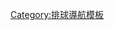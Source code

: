 {{Navbox
| name  = 亞洲排球錦標賽
| title = [[亚洲排球锦标赛]]
|listclass = hlist
| state = {{{state|}}}
| group1= [[亚洲男子排球锦标赛|男子]]
|list1=
* [[1975年亞洲男子排球錦標賽|墨爾本 1975]]
* [[1979年亞洲男子排球錦標賽|麥納麥 1979]]
* [[1983年亞洲男子排球錦標賽|東京 1983]]
* [[1987年亞洲男子排球錦標賽|科威特市 1987]]
* [[1989年亞洲男子排球錦標賽|漢城 1989]]
* [[1991年亞洲男子排球錦標賽|伯斯 1991]]
* [[1993年亞洲男子排球錦標賽|呵叻 1993]]
* [[1995年亞洲男子排球錦標賽|漢城 1995]]
* [[1997年亞洲男子排球錦標賽|杜哈 1997]]
* [[1999年亞洲男子排球錦標賽|德黑蘭1999]]
* [[2001年亞洲男子排球錦標賽|昌原市 2001]]
* [[2003年亞洲男子排球錦標賽|天津 2003]]
* [[2005年亞洲男子排球錦標賽|素攀 2005]]
* [[2007年亞洲男子排球錦標賽|雅加達 2007]]
* [[2009年亞洲男子排球錦標賽|馬尼拉 2009]]
* [[2011年亞洲男子排球錦標賽|德黑蘭 2011]]
* [[2013年亞洲男子排球錦標賽|杜拜 2013]]
* [[2015年亞洲男子排球錦標賽|德黑蘭 2015]]
* [[2017年亞洲男子排球錦標賽|錦石 2017]]
* [[2019年亞洲男子排球錦標賽|德黑蘭 2019]]
* [[2021年亞洲男子排球錦標賽|千葉 2021]]
| group2= [[亞洲女子排球錦標賽|女子]]
|list2=
* [[1975年亞洲女子排球錦標賽|墨爾本 1975]]
* [[1979年亞洲女子排球錦標賽|香港 1979]]
* [[1983年亞洲女子排球錦標賽|福岡 1983]]
* [[1987年亞洲女子排球錦標賽|上海 1987]]
* [[1989年亞洲女子排球錦標賽|香港 1989]]
* [[1991年亞洲女子排球錦標賽|曼谷 1991]]
* [[1993年亞洲女子排球錦標賽|上海 1993]]
* [[1995年亞洲女子排球錦標賽|清邁 1995]]
* [[1997年亞洲女子排球錦標賽|馬尼拉 1997]]
* [[1999年亞洲女子排球錦標賽|香港 1999]]
* [[2001年亞洲女子排球錦標賽|呵叻 2001]]
* [[2003年亞洲女子排球錦標賽|胡志明市 2003]]
* [[2005年亞洲女子排球錦標賽|太倉 2005]]
* [[2007年亞洲女子排球錦標賽|呵叻 2007]]
* [[2009年亞洲女子排球錦標賽|河內 2009]]
* [[2011年亞洲女子排球錦標賽|臺北市 2011]]
* [[2013年亞洲女子排球錦標賽|呵叻 2013]]
* [[2015年亞洲女子排球錦標賽|天津 2015]]
* [[2017年亞洲女子排球錦標賽|比尼揚-文珍俞巴 2017]]
* [[2019年亞洲女子排球錦標賽|首尔 2019]]
* {{gray|菲律宾 2021}}<sup>1</sup>
| below = <sup>1</sup> 因[[2019冠状病毒病疫情]]取消
}}<noinclude>
{{collapsible option}}
[[Category:排球導航模板]]

</noinclude>